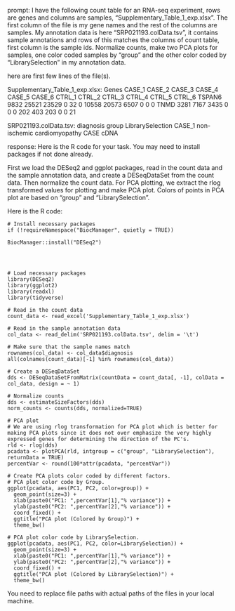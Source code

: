 prompt:
I have the following count table for an RNA-seq experiment, rows are genes and columns are samples, "Supplementary_Table_1_exp.xlsx". The first column of the file is my gene names and the rest of the columns are samples. My annotation data is here  "SRP021193.colData.tsv", it contains sample annotations and rows of this matches the columns of count table, first column is the sample ids. Normalize counts, make two PCA plots for samples, one color coded samples by "group" and the other color coded by "LibrarySelection" in my annotation data.

here are first few lines of the file(s).

Supplementary_Table_1_exp.xlsx:
Genes	CASE_1	CASE_2	CASE_3	CASE_4	CASE_5	CASE_6	CTRL_1	CTRL_2	CTRL_3	CTRL_4	CTRL_5	CTRL_6
TSPAN6	9832	25521	23529	0	32	0	10558	20573	6507	0	0	 0
TNMD	3281	 7167	 3435	0	 0	0	  202	  403	 203	0	0	21


SRP021193.colData.tsv:
diagnosis	group	LibrarySelection
CASE_1	non-ischemic cardiomyopathy	CASE	cDNA


response:
Here is the R code for your task. You may need to install packages if not done already.

First we load the DESeq2 and ggplot packages,  read in the count data and the sample annotation data, and create a DESeqDataSet from the count data. Then normalize the count data.
For PCA plotting, we extract the rlog transformed values for plotting and make PCA plot. Colors of points in PCA plot are based on "group" and "LibrarySelection".

Here is the R code:

```
# Install necessary packages 
if (!requireNamespace("BiocManager", quietly = TRUE))
    
BiocManager::install("DESeq2")




# Load necessary packages
library(DESeq2)
library(ggplot2)
library(readxl)
library(tidyverse)

# Read in the count data
count_data <- read_excel('Supplementary_Table_1_exp.xlsx')

# Read in the sample annotation data
col_data <- read_delim('SRP021193.colData.tsv', delim = '\t')

# Make sure that the sample names match 
rownames(col_data) <- col_data$diagnosis
all(colnames(count_data)[-1] %in% rownames(col_data))

# Create a DESeqDataSet
dds <- DESeqDataSetFromMatrix(countData = count_data[, -1], colData = col_data, design = ~ 1)

# Normalize counts
dds <- estimateSizeFactors(dds)
norm_counts <- counts(dds, normalized=TRUE)

# PCA plot
# We are using rlog transformation for PCA plot which is better for making PCA plots since it does not over emphasize the very highly expressed genes for determining the direction of the PC's.
rld <- rlog(dds)
pcadata <- plotPCA(rld, intgroup = c("group", "LibrarySelection"), returnData = TRUE)
percentVar <- round(100*attr(pcadata, "percentVar"))

# Create PCA plots color coded by different factors.
# PCA plot color code by Group.
ggplot(pcadata, aes(PC1, PC2, color=group)) +
  geom_point(size=3) +
  xlab(paste0("PC1: ",percentVar[1],"% variance")) +
  ylab(paste0("PC2: ",percentVar[2],"% variance")) +
  coord_fixed() +
  ggtitle("PCA plot (Colored by Group)") +
  theme_bw()

# PCA plot color code by LibrarySelection.
ggplot(pcadata, aes(PC1, PC2, color=LibrarySelection)) +
  geom_point(size=3) +
  xlab(paste0("PC1: ",percentVar[1],"% variance")) +
  ylab(paste0("PC2: ",percentVar[2],"% variance")) +
  coord_fixed() +
  ggtitle("PCA plot (Colored by LibrarySelection)") +
  theme_bw()

```
You need to replace file paths with actual paths of the files in your local machine.
